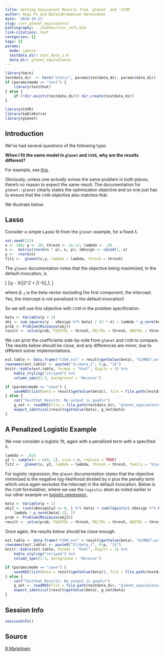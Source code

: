 ```yaml
---
title: Getting Equivalent Results from `glmnet` and `CVXR`
author: Anqi Fu and Balasubramanian Narasimhan
date: '2018-10-21'
slug: cvxr_glmnet_equivalence
bibliography: ../bibtex/cvxr_refs.bib
link-citations: test
categories: []
tags: []
params:
  mode: ignore
  testdata_dir: test_data_1.0
  data_dir: glmnet_equivalence
---
```


```r
library(here)
testdata_dir  <- here("static", params$testdata_dir, params$data_dir) 
if (params$mode == "test") {
    library(testthat)
} else {
    if (!dir.exists(testdata_dir)) dir.create(testdata_dir)
}
```

```r
library(CVXR)
library(kableExtra)
library(glmnet)

```

## Introduction

We've had several questions of the following type:

__When I fit the same model in `glmnet` and `CVXR`, why are the
results different?__

For example, see
[this](https://stackoverflow.com/questions/51279485/a-comparison-between-cvxr-and-glmnet-elastic-net).

Obviously, unless one _actually_ solves the same problem in both
places, there's no reason to expect the same result.  The
documentation for `glmnet::glmnet` clearly states the optimization
objective and so one just has to ensure that the `CVXR` objective also
matches that.

We illustrate below.

## Lasso 

Consider a simple Lasso fit from the `glmnet` example, for a fixed
$\lambda$.

```r
set.seed(123)
n <- 100; p <- 20; thresh <- 1e-12; lambda <- .05
x <-  matrix(rnorm(n * p), n, p); xDesign <- cbind(1, x)
y <-  rnorm(n)
fit1 <-  glmnet(x,y, lambda = lambda, thresh = thresh)
```

The `glmnet` documentation notes that the objective being maximized,
in the default invocation, is 

\[
\frac{1}{2n}\|(y - X\beta)\|_2^2 + \lambda \|\beta_{-1}\|_1,
\]

where $\beta_{-1}$ is the beta vector excluding the first component,
the intercept. Yes, the intercept is not penalized in the default
invocation!

So we will use this objective with `CVXR` in the problem
specification. 

```r
beta <- Variable(p + 1)
obj <- sum_squares(y - xDesign %*% beta) / (2 * n) + lambda * p_norm(beta[-1], 1)
prob <- Problem(Minimize(obj))
result <- solve(prob, FEASTOL = thresh, RELTOL = thresh, ABSTOL = thresh, verbose = TRUE)
```

We can print the coefficients side-by-side from `glmnet` and `CVXR` to
compare. The results below should be close, and any differences are
minor, due to different solver implementations.


```r
est.table <- data.frame("CVXR.est" = result$getValue(beta), "GLMNET.est" = as.vector(coef(fit1)))
rownames(est.table) <- paste0("$\\beta_{", 0:p, "}$")
knitr::kable(est.table, format = "html", digits = 3) %>%
    kable_styling("striped") %>%
    column_spec(1:3, background = "#ececec")
```

```r
if (params$mode == "save") {
    saveRDS(list(beta = result$getValue(beta)), file = file.path(testdata_dir, "glmnet_equivalence1.RDS"))
} else {
    cat("Testthat Results: No output is good\n")
    g_net <- readRDS(file = file.path(testdata_dir, "glmnet_equivalence1.RDS"))
    expect_identical(result$getValue(beta), g_net$beta)
}
```

## A Penalized Logistic Example

We now consider a logistic fit, again with a penalized term with a
specified $\lambda$.

```r
lambda <- .025
y2 <- sample(x = c(0, 1), size = n, replace = TRUE)
fit2 <-  glmnet(x, y2, lambda = lambda, thresh = thresh, family = "binomial")
```

For logistic regression, the `glmnet` documentation states that the
objective minimized is the negative log-likelihood divided by $n$ plus
the penalty term which once again excludes the intercept in the
default invocation. Below is the `CVXR` formulation, where we use the
`logistic` atom as noted earlier in our other example on [logistic
regression.](/cvxr_examples/logistic-regression)

```r
beta <- Variable(p + 1)
obj2 <- (sum(xDesign[y2 <= 0, ] %*% beta) + sum(logistic(-xDesign %*% beta))) / n +
    lambda * p_norm(beta[-1], 1)
prob <- Problem(Minimize(obj2))
result <- solve(prob, FEASTOL = thresh, RELTOL = thresh, ABSTOL = thresh)
```

Once again, the results below should be close enough. 

```r
est.table <- data.frame("CVXR.est" = result$getValue(beta), "GLMNET.est" = as.vector(coef(fit2)))
rownames(est.table) <- paste0("$\\beta_{", 0:p, "}$")
knitr::kable(est.table, format = "html", digits = 3) %>%
    kable_styling("striped") %>%
    column_spec(1:3, background = "#ececec")
```


```r
if (params$mode == "save") {
    saveRDS(list(beta = result$getValue(beta)), file = file.path(testdata_dir, "glmnet_equivalence2.RDS"))
} else {
    cat("Testthat Results: No output is good\n")
    g_net <- readRDS(file = file.path(testdata_dir, "glmnet_equivalence2.RDS"))
    expect_identical(result$getValue(beta), g_net$beta)
}
```


## Session Info

```r
sessionInfo()
```

## Source

[R Markdown](https://github.com/bnaras/cvxr_docs/blob/master/cvxr_examples/glmnet_equivalence.Rmd)


